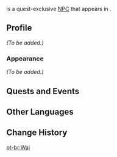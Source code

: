 {{Meta
<!-- REMOVE THIS TEMPLATE AFTER ADDING MISSING INFO -->
|missing_NPC_profile  = yes
}}
{{Character Infobox
|type             = Quest NPC
|image            = NPC Wai.png
|region           = Liyue
|location         = Liyue
|affiliation      = Wai's Amateur Fishmonger's
|title            = Worker, Wai's Amateur Fishmonger's
}}
{{Lang|'''Wai'''|zh=阿外|zh_rm=Ā Wài}} is a quest-exclusive [[NPC]] that appears in {{Quest|When the Crux Shines Bright}}.
<!--
==Location==
<gallery>
NPC Location Wai.png|Wai's location
NPC Location Wai Context.png|Additional context
</gallery>
-->
==Profile==
<!-- detailed story/lore information goes here -->
''(To be added.)''

===Appearance===
''(To be added.)''

==Quests and Events==
{{Quests and Events}}

==Other Languages==
{{Other Languages
|default_hidden = 1
|en      = Wai
|zhs     = 阿外
|zhs_rm  = Ā Wài
|zht     = 阿外
|zht_rm  = Ā Wài
|ja      = 外
|ja_rm   = Gai{{Assumed}}
|ko      = 외언
|ko_rm   = Oe'eon
|es      = Wai
|fr      = Wai
|ru      = Вай
|th      = Wai
|vi      = Wai
|de      = Wai
|id      = Wai
|pt      = Wai
|tr      = Wai
|it      = Wai
}}

==Change History==
{{Change History|2.3}}
<!--
==References==
{{Reflist}}-->

[[pt-br:Wai]]